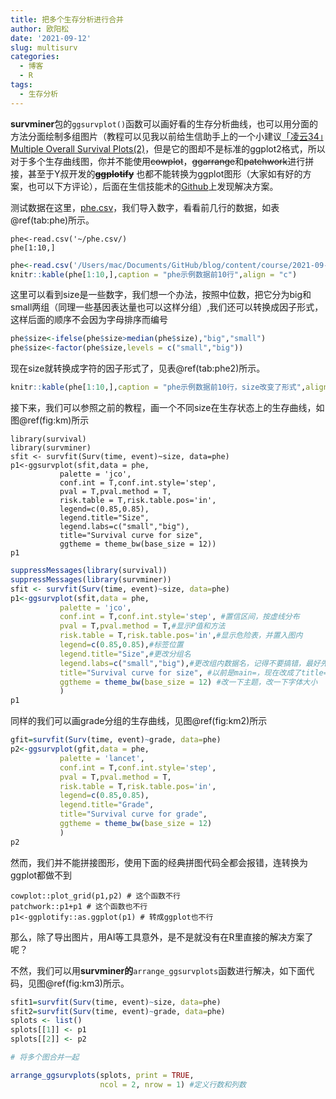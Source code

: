```yaml
---
title: 把多个生存分析进行合并
author: 欧阳松
date: '2021-09-12'
slug: multisurv
categories:
  - 博客
  - R
tags:
  - 生存分析
---
```


**survminer**包的`ggsurvplot()`函数可以画好看的生存分析曲线，也可以用分面的方法分面绘制多组图片（教程可以见我以前给生信助手上的一个小建议[「凌云34」Multiple
Overall Survival
Plots(2)](https://mp.weixin.qq.com/s/3GPQF75-SaUzMSfa1dFX9Q)，但是它的图却不是标准的ggplot2格式，所以对于多个生存曲线图，你并不能使用~~cowplot~~，~~ggarrange~~和~~patchwork~~进行拼接，甚至于Y叔开发的~~**ggplotify**~~ 也都不能转换为ggplot图形（大家如有好的方案，也可以下方评论），后面在生信技能术的[Github](https://github.com/jmzeng1314/GEO/tree/master/GSE11121_survival)上发现解决方案。

测试数据在这里，[phe.csv](/course/multisurv/phe.csv)，我们导入数字，看看前几行的数据，如表\@ref(tab:phe)所示。

    phe<-read.csv('~/phe.csv/)
    phe[1:10,]

```r
phe<-read.csv('/Users/mac/Documents/GitHub/blog/content/course/2021-09-12-multisurv/phe.csv')
knitr::kable(phe[1:10,],caption = "phe示例数据前10行",align = "c")
```

这里可以看到size是一些数字，我们想一个办法，按照中位数，把它分为big和small两组（同理一些基因表达量也可以这样分组）,我们还可以转换成因子形式，这样后面的顺序不会因为字母排序而编号

```r
phe$size<-ifelse(phe$size>median(phe$size),"big","small")
phe$size<-factor(phe$size,levels = c("small","big"))
```

现在size就转换成字符的因子形式了，见表\@ref(tab:phe2)所示。

```r
knitr::kable(phe[1:10,],caption = "phe示例数据前10行，size改变了形式",align = "c")
```

接下来，我们可以参照之前的教程，画一个不同size在生存状态上的生存曲线，如图\@ref(fig:km)所示

    library(survival)
    library(survminer)
    sfit <- survfit(Surv(time, event)~size, data=phe)
    p1<-ggsurvplot(sfit,data = phe,
               palette = 'jco', 
               conf.int = T,conf.int.style='step', 
               pval = T,pval.method = T,
               risk.table = T,risk.table.pos='in',
               legend=c(0.85,0.85),
               legend.title="Size",
               legend.labs=c("small","big"),
               title="Survival curve for size", 
               ggtheme = theme_bw(base_size = 12))
    p1

```r
suppressMessages(library(survival))
suppressMessages(library(survminer))
sfit <- survfit(Surv(time, event)~size, data=phe)
p1<-ggsurvplot(sfit,data = phe,
           palette = 'jco', 
           conf.int = T,conf.int.style='step', #置信区间，按虚线分布
           pval = T,pval.method = T,#显示P值和方法
           risk.table = T,risk.table.pos='in',#显示危险表，并置入图内
           legend=c(0.85,0.85),#标签位置
           legend.title="Size",#更改分组名
           legend.labs=c("small","big"),#更改组内数据名，记得不要搞错，最好先看一下
           title="Survival curve for size", #以前是main=，现在改成了title=
           ggtheme = theme_bw(base_size = 12) #改一下主题，改一下字体大小
           )
p1
```

同样的我们可以画grade分组的生存曲线，见图\@ref(fig:km2)所示

```r
gfit=survfit(Surv(time, event)~grade, data=phe)
p2<-ggsurvplot(gfit,data = phe,
           palette = 'lancet', 
           conf.int = T,conf.int.style='step', 
           pval = T,pval.method = T,
           risk.table = T,risk.table.pos='in',
           legend=c(0.85,0.85),
           legend.title="Grade",
           title="Survival curve for grade", 
           ggtheme = theme_bw(base_size = 12) 
           )
p2
```

然而，我们并不能拼接图形，使用下面的经典拼图代码全都会报错，连转换为ggplot都做不到

    cowplot::plot_grid(p1,p2) # 这个函数不行
    patchwork::p1+p1 # 这个函数也不行
    p1<-ggplotify::as.ggplot(p1) # 转成ggplot也不行

那么，除了导出图片，用AI等工具意外，是不是就没有在R里直接的解决方案了呢？

不然，我们可以用**survminer的**`arrange_ggsurvplots`函数进行解决，如下面代码，见图\@ref(fig:km3)所示。

```r
sfit1=survfit(Surv(time, event)~size, data=phe)
sfit2=survfit(Surv(time, event)~grade, data=phe)
splots <- list()
splots[[1]] <- p1
splots[[2]] <- p2

# 将多个图合并一起

arrange_ggsurvplots(splots, print = TRUE,  
                    ncol = 2, nrow = 1) #定义行数和列数
```
